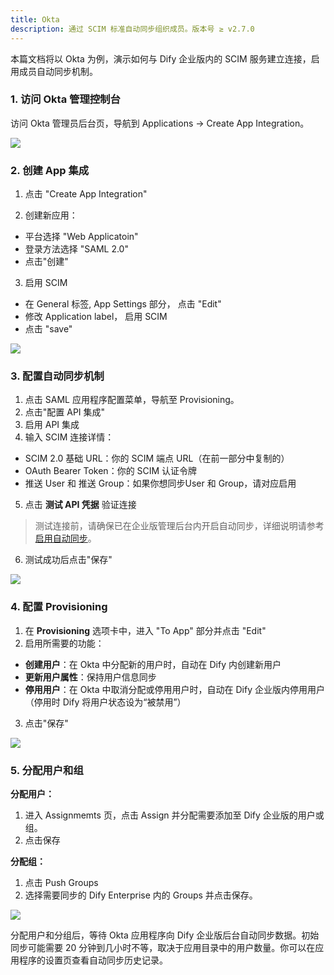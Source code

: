 ```yaml
---
title: Okta
description: 通过 SCIM 标准自动同步组织成员。版本号 ≥ v2.7.0
---
```


本篇文档将以 Okta 为例，演示如何与 Dify 企业版内的 SCIM 服务建立连接，启用成员自动同步机制。

### 1. 访问 Okta 管理控制台

访问 Okta 管理员后台页，导航到 Applications → Create App Integration。

![](https://assets-docs.dify.ai/2025/05/c5f569eb091dfd55d6cc131fb74192f4.png)

### 2. 创建 App 集成

1. 点击 "Create App Integration"

2. 创建新应用：
  - 平台选择 "Web Applicatoin"
  - 登录方法选择 "SAML 2.0" 
  - 点击"创建"

3. 启用 SCIM
  - 在 General 标签, App Settings 部分， 点击 "Edit"
  - 修改 Application label， 启用 SCIM
  - 点击 "save"

![](https://assets-docs.dify.ai/2025/05/5e5031051743b7ad391b38030d5a7abd.png)

### 3. 配置自动同步机制

1. 点击 SAML 应用程序配置菜单，导航至 Provisioning。
2. 点击"配置 API 集成"
3. 启用 API 集成
4. 输入 SCIM 连接详情：
  - SCIM 2.0 基础 URL：你的 SCIM 端点 URL（在前一部分中复制的）
  - OAuth Bearer Token：你的 SCIM 认证令牌
  - 推送 User 和 推送 Group：如果你想同步User 和 Group，请对应启用

5. 点击 **测试 API 凭据** 验证连接

> 测试连接前，请确保已在企业版管理后台内开启自动同步，详细说明请参考[启用自动同步](/zh-cn/administrator-guide/members/synchronization/sync-team-members#3-启用自动同步)。

6. 测试成功后点击"保存"

![](https://assets-docs.dify.ai/2025/05/1dcde7b1f9fc3a26769ef91170f2be58.png)

### 4. 配置 Provisioning

1. 在 **Provisioning** 选项卡中，进入 "To App" 部分并点击 "Edit"
2. 启用所需要的功能：
  - **创建用户**：在 Okta 中分配新的用户时，自动在 Dify 内创建新用户
  - **更新用户属性**：保持用户信息同步
  - **停用用户**：在 Okta 中取消分配或停用用户时，自动在 Dify 企业版内停用用户（停用时 Dify 将用户状态设为“被禁用”）
3. 点击"保存"

![](https://assets-docs.dify.ai/2025/05/3f660720b6a51f9858e547ffc10e8bde.png)

### 5. 分配用户和组

**分配用户：**

1. 进入 Assignmemts 页，点击 Assign 并分配需要添加至 Dify 企业版的用户或组。
2. 点击保存

**分配组：**

1. 点击 Push Groups
2. 选择需要同步的 Dify Enterprise 内的 Groups 并点击保存。

![](https://assets-docs.dify.ai/2025/05/cbc2fdde9886807eed30c1e5d208f8cd.png)

分配用户和分组后，等待 Okta 应用程序向 Dify 企业版后台自动同步数据。初始同步可能需要 20 分钟到几小时不等，取决于应用目录中的用户数量。你可以在应用程序的设置页查看自动同步历史记录。
